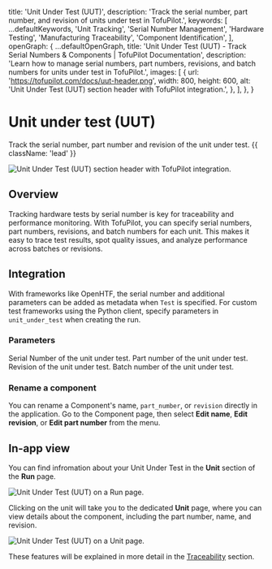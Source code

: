 
  title: 'Unit Under Test (UUT)',
  description:
    'Track the serial number, part number, and revision of units under test in TofuPilot.',
  keywords: [
    ...defaultKeywords,
    'Unit Tracking',
    'Serial Number Management',
    'Hardware Testing',
    'Manufacturing Traceability',
    'Component Identification',
  ],
  openGraph: {
    ...defaultOpenGraph,
    title:
      'Unit Under Test (UUT) - Track Serial Numbers & Components | TofuPilot Documentation',
    description:
      'Learn how to manage serial numbers, part numbers, revisions, and batch numbers for units under test in TofuPilot.',
    images: [
      {
        url: 'https://tofupilot.com/docs/uut-header.png',
        width: 800,
        height: 600,
        alt: 'Unit Under Test (UUT) section header with TofuPilot integration.',
      },
    ],
  },
}

# Unit under test (UUT)

Track the serial number, part number and revision of the unit under test. {{ className: 'lead' }}

<Image
  src="/uut-header.png"
  alt="Unit Under Test (UUT) section header with TofuPilot integration."
/>

## Overview

Tracking hardware tests by serial number is key for traceability and performance monitoring. With TofuPilot, you can specify serial numbers, part numbers, revisions, and batch numbers for each unit. This makes it easy to trace test results, spot quality issues, and analyze performance across batches or revisions.

## Integration

With frameworks like OpenHTF, the serial number and additional parameters can be added as metadata when `Test` is specified. For custom test frameworks using the Python client, specify parameters in `unit_under_test` when creating the run.

### Parameters
<CodeGroup>
  <CodeGithub
    title="OpenHTF"
    branch="main"
    path="docs_tofupilot/unit-under-test/openhtf/main.py"
  />

  <CodeGithub
    title="Python"
    branch="main"
    path="docs_tofupilot/unit-under-test/client/main.py"
  />
</CodeGroup>

<Properties>
  <Property name="serial_number" type="str">
    Serial Number of the unit under test.
  </Property>
  <Property name="part_number" type="str">
    Part number of the unit under test.
  </Property>
  <Property name="revision" type="str (optional)">
    Revision of the unit under test.
  </Property>
  <Property name="batch_number" type="str (optional)">
    Batch number of the unit under test.
  </Property>
</Properties>

### Rename a component

You can rename a Component's name, `part_number`, or `revision` directly in the application. Go to the Component page, then select **Edit name**, **Edit revision**, or **Edit part number** from the menu.

## In-app view

You can find infromation about your Unit Under Test in the **Unit** section of the **Run** page.

<Image src="/uut-page-run.png" alt="Unit Under Test (UUT) on a Run page." />

Clicking on the unit will take you to the dedicated **Unit** page, where you can view details about the component, including the part number, name, and revision.

<Image src="/uut-page-unit.png" alt="Unit Under Test (UUT) on a Unit page." />

These features will be explained in more detail in the [Traceability](/traceability) section.
